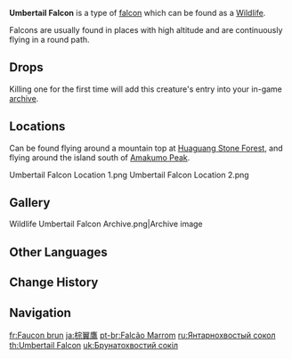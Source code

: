 {{Wildlife Infobox
|type     = Wildlife
|image    = Wildlife Umbertail Falcon Icon.png
|family   = Birds
|group    = Falcons
|location = 
|description = A sharp-eyed and proud falcon.<br>It soars the skies above the mountain forests, surveying its vast domain. For a patient, keen-eyed hunter of the [[Kätzlein Family|Kätzlein]] lineage, shooting a bird like this out of the sky is all in a day's work.
}}
'''Umbertail Falcon''' is a type of [[Falcons|falcon]] which can be found as a [[Wildlife]].

Falcons are usually found in places with high altitude and are continuously flying in a round path.

==Drops==
{{Card|Fowl|2}}

Killing one for the first time will add this creature's entry into your in-game [[archive]].

==Locations==
Can be found flying around a mountain top at [[Huaguang Stone Forest]], and flying around the island south of [[Amakumo Peak]].
<gallery>
Umbertail Falcon Location 1.png
Umbertail Falcon Location 2.png
</gallery>

==Gallery==
<gallery>
Wildlife Umbertail Falcon Archive.png|Archive image
</gallery>

==Other Languages==
{{Other Languages
|en      = Umbertail Falcon
|zhs     = 棕翎鹰
|zhs_rm  = Zōng Líng Yīng
|zht     = 棕翎鷹
|zht_rm  = Zōng Líng Yīng
|zh_tl   = Brown-Tailfeather Hawk
|ja      = 棕翼鷹
|ja_rm   = Shuyoku Taka{{Assumed}}
|ja_tl   = Brown-Winged Falcon
|ko      = 갈색깃 매
|ko_tl   = Brown-Feather Hawk
|es      = Halcón pardo
|es_tl   = Brown Falcon
|fr      = Faucon brun
|fr_tl   = Brown Falcon
|ru      = Янтарнохвостый сокол
|ru_tl   = Ambertail Falcon
|th      = Umbertail Falcon
|vi      = Đại Bàng Nâu
|vi_tl   = Brown Eagle
|de      = Grauer Falke
|de_tl   = Gray Falcon
|id      = Umbertail Falcon
|pt      = Falcão Marrom
|pt_tl   = Brown Falcon
|tr      = Gri Kanatlı Şahin
|tr_tl   = Grey Winged Falcon
|it      = Falco coda grigia
|it_tl   = 
}}

==Change History==
{{Change History|1.0}}

==Navigation==
{{Wildlife Navbox}}

[[fr:Faucon brun]]
[[ja:棕翼鷹]]
[[pt-br:Falcão Marrom]]
[[ru:Янтарнохвостый сокол]]
[[th:Umbertail Falcon]]
[[uk:Брунатохвостий сокіл]]